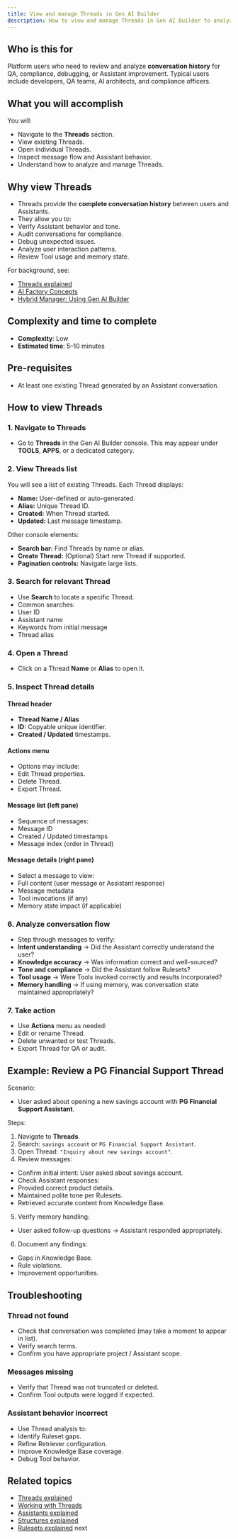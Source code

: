 ```yaml
---
title: View and manage Threads in Gen AI Builder
description: How to view and manage Threads in Gen AI Builder to analyze conversation history and Assistant behavior.
---
```


## Who is this for

Platform users who need to review and analyze **conversation history** for QA, compliance, debugging, or Assistant improvement.
Typical users include developers, QA teams, AI architects, and compliance officers.

## What you will accomplish

You will:

-   Navigate to the **Threads** section.
-   View existing Threads.
-   Open individual Threads.
-   Inspect message flow and Assistant behavior.
-   Understand how to analyze and manage Threads.

## Why view Threads

-   Threads provide the **complete conversation history** between users and Assistants.
-   They allow you to:
-   Verify Assistant behavior and tone.
-   Audit conversations for compliance.
-   Debug unexpected issues.
-   Analyze user interaction patterns.
-   Review Tool usage and memory state.

For background, see:

-   [Threads explained](/edb-postgres-ai/1.2/ai-factory/learn/explained/threads-explained/)
-   [AI Factory Concepts](/edb-postgres-ai/1.2/ai-factory/learn/explained/ai-factory-concepts/)
-   [Hybrid Manager: Using Gen AI Builder](/edb-postgres-ai/1.2/hybrid-manager/ai-factory/gen-ai/builder/)

## Complexity and time to complete

-   **Complexity**: Low
-   **Estimated time**: 5–10 minutes

## Pre-requisites

-   At least one existing Thread generated by an Assistant conversation.

## How to view Threads

### 1. Navigate to Threads

-   Go to **Threads** in the Gen AI Builder console.
    This may appear under **TOOLS**, **APPS**, or a dedicated category.

### 2. View Threads list

You will see a list of existing Threads.
Each Thread displays:

-   **Name:** User-defined or auto-generated.
-   **Alias:** Unique Thread ID.
-   **Created:** When Thread started.
-   **Updated:** Last message timestamp.

Other console elements:

-   **Search bar:** Find Threads by name or alias.
-   **Create Thread:** (Optional) Start new Thread if supported.
-   **Pagination controls:** Navigate large lists.

### 3. Search for relevant Thread

-   Use **Search** to locate a specific Thread.
-   Common searches:
-   User ID
-   Assistant name
-   Keywords from initial message
-   Thread alias

### 4. Open a Thread

-   Click on a Thread **Name** or **Alias** to open it.

### 5. Inspect Thread details

#### Thread header

-   **Thread Name / Alias**
-   **ID:** Copyable unique identifier.
-   **Created / Updated** timestamps.

#### Actions menu

-   Options may include:
-   Edit Thread properties.
-   Delete Thread.
-   Export Thread.

#### Message list (left pane)

-   Sequence of messages:
-   Message ID
-   Created / Updated timestamps
-   Message index (order in Thread)

#### Message details (right pane)

-   Select a message to view:
-   Full content (user message or Assistant response)
-   Message metadata
-   Tool invocations (if any)
-   Memory state impact (if applicable)

### 6. Analyze conversation flow

-   Step through messages to verify:
-   **Intent understanding** → Did the Assistant correctly understand the user?
-   **Knowledge accuracy** → Was information correct and well-sourced?
-   **Tone and compliance** → Did the Assistant follow Rulesets?
-   **Tool usage** → Were Tools invoked correctly and results incorporated?
-   **Memory handling** → If using memory, was conversation state maintained appropriately?

### 7. Take action

-   Use **Actions** menu as needed:
-   Edit or rename Thread.
-   Delete unwanted or test Threads.
-   Export Thread for QA or audit.

## Example: Review a PG Financial Support Thread

Scenario:

-   User asked about opening a new savings account with **PG Financial Support Assistant**.

Steps:

1.  Navigate to **Threads**.
2.  Search: `savings account` or `PG Financial Support Assistant`.
3.  Open Thread: `"Inquiry about new savings account"`.
4.  Review messages:

-   Confirm initial intent: User asked about savings account.
-   Check Assistant responses:
-   Provided correct product details.
-   Maintained polite tone per Rulesets.
-   Retrieved accurate content from Knowledge Base.

5.  Verify memory handling:

-   User asked follow-up questions → Assistant responded appropriately.

6.  Document any findings:

-   Gaps in Knowledge Base.
-   Rule violations.
-   Improvement opportunities.

## Troubleshooting

### Thread not found

-   Check that conversation was completed (may take a moment to appear in list).
-   Verify search terms.
-   Confirm you have appropriate project / Assistant scope.

### Messages missing

-   Verify that Thread was not truncated or deleted.
-   Confirm Tool outputs were logged if expected.

### Assistant behavior incorrect

-   Use Thread analysis to:
-   Identify Ruleset gaps.
-   Refine Retriever configuration.
-   Improve Knowledge Base coverage.
-   Debug Tool behavior.

## Related topics

-   [Threads explained](/edb-postgres-ai/1.2/ai-factory/learn/explained/threads-explained/)
-   [Working with Threads](/edb-postgres-ai/1.2/ai-factory/gen-ai/agent-studio/threads/)
-   [Assistants explained](/edb-postgres-ai/1.2/ai-factory/learn/explained/assistants-explained/)
-   [Structures explained](/edb-postgres-ai/1.2/ai-factory/learn/explained/structures-explained/)
-   [Rulesets explained](/edb-postgres-ai/1.2/ai-factory/learn/explained/rulesets-explained/)
    next
